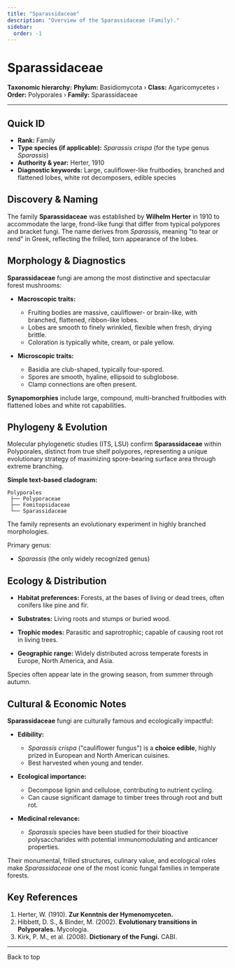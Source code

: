 ```yaml
---
title: "Sparassidaceae"
description: "Overview of the Sparassidaceae (Family)."
sidebar:
  order: -1
---
```



# Sparassidaceae <Badge variant="note" text="Family" />

**Taxonomic hierarchy:** **Phylum:** Basidiomycota › **Class:** Agaricomycetes › **Order:** Polyporales › **Family:** Sparassidaceae

---

## Quick ID
* **Rank:** Family  
* **Type species (if applicable):** _Sparassis crispa_ (for the type genus _Sparassis_)  
* **Authority & year:** Herter, 1910  
* **Diagnostic keywords:** Large, cauliflower-like fruitbodies, branched and flattened lobes, white rot decomposers, edible species  

## Discovery & Naming
The family **Sparassidaceae** was established by **Wilhelm Herter** in 1910 to accommodate the large, frond-like fungi that differ from typical polypores and bracket fungi. The name derives from _Sparassis_, meaning "to tear or rend" in Greek, reflecting the frilled, torn appearance of the lobes.

## Morphology & Diagnostics
**Sparassidaceae** fungi are among the most distinctive and spectacular forest mushrooms:

- **Macroscopic traits:**
  - Fruiting bodies are massive, cauliflower- or brain-like, with branched, flattened, ribbon-like lobes.
  - Lobes are smooth to finely wrinkled, flexible when fresh, drying brittle.
  - Coloration is typically white, cream, or pale yellow.

- **Microscopic traits:**
  - Basidia are club-shaped, typically four-spored.
  - Spores are smooth, hyaline, ellipsoid to subglobose.
  - Clamp connections are often present.

**Synapomorphies** include large, compound, multi-branched fruitbodies with flattened lobes and white rot capabilities.

## Phylogeny & Evolution
Molecular phylogenetic studies (ITS, LSU) confirm **Sparassidaceae** within Polyporales, distinct from true shelf polypores, representing a unique evolutionary strategy of maximizing spore-bearing surface area through extreme branching.

**Simple text-based cladogram:**
```
Polyporales
 ├── Polyporaceae
 ├── Fomitopsidaceae
 └── Sparassidaceae
```
The family represents an evolutionary experiment in highly branched morphologies.

Primary genus:

- _Sparassis_ (the only widely recognized genus)

## Ecology & Distribution
- **Habitat preferences:** Forests, at the bases of living or dead trees, often conifers like pine and fir.
- **Substrates:** Living roots and stumps or buried wood.
- **Trophic modes:** Parasitic and saprotrophic; capable of causing root rot in living trees.

- **Geographic range:** Widely distributed across temperate forests in Europe, North America, and Asia.

Species often appear late in the growing season, from summer through autumn.

## Cultural & Economic Notes
**Sparassidaceae** fungi are culturally famous and ecologically impactful:

- **Edibility:**
  - _Sparassis crispa_ ("cauliflower fungus") is a **choice edible**, highly prized in European and North American cuisines.
  - Best harvested when young and tender.

- **Ecological importance:**
  - Decompose lignin and cellulose, contributing to nutrient cycling.
  - Can cause significant damage to timber trees through root and butt rot.

- **Medicinal relevance:**
  - _Sparassis_ species have been studied for their bioactive polysaccharides with potential immunomodulating and anticancer properties.

Their monumental, frilled structures, culinary value, and ecological roles make _Sparassidaceae_ one of the most iconic fungal families in temperate forests.

## Key References
1. Herter, W. (1910). **Zur Kenntnis der Hymenomyceten.**  
2. Hibbett, D. S., & Binder, M. (2002). **Evolutionary transitions in Polyporales.** Mycologia.  
3. Kirk, P. M., et al. (2008). **Dictionary of the Fungi.** CABI.

---

<LinkButton href="#top" variant="minimal" icon="arrow-up">
  Back to top
</LinkButton>
